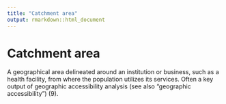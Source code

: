 ```yaml
---
title: "Catchment area"
output: rmarkdown::html_document
---
```


# Catchment area

A geographical area delineated around  an institution or  business, such as a  health  facility, from where the population  utilizes its  services. Often a key output of  geographic accessibility analysis (see also “geographic  accessibility”) (9).
